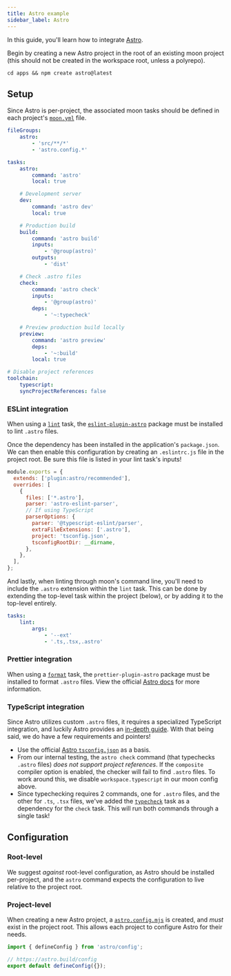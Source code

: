 ```yaml
---
title: Astro example
sidebar_label: Astro
---
```



<HeadingApiLink to="https://github.com/moonrepo/examples/tree/master/apps/astro-app" />

In this guide, you'll learn how to integrate [Astro](https://docs.astro.build).

Begin by creating a new Astro project in the root of an existing moon project (this should not be
created in the workspace root, unless a polyrepo).

```shell
cd apps && npm create astro@latest
```

## Setup

Since Astro is per-project, the associated moon tasks should be defined in each project's
[`moon.yml`](../../config/project) file.

```yaml title="<project>/moon.yml"
fileGroups:
	astro:
		- 'src/**/*'
		- 'astro.config.*'

tasks:
	astro:
		command: 'astro'
		local: true

	# Development server
	dev:
		command: 'astro dev'
		local: true

	# Production build
	build:
		command: 'astro build'
		inputs:
			- '@group(astro)'
		outputs:
			- 'dist'

	# Check .astro files
	check:
		command: 'astro check'
		inputs:
			- '@group(astro)'
		deps:
			- '~:typecheck'

	# Preview production build locally
	preview:
		command: 'astro preview'
		deps:
			- '~:build'
		local: true

# Disable project references
toolchain:
	typescript:
    syncProjectReferences: false
```

### ESLint integration

When using a [`lint`](./eslint) task, the
[`eslint-plugin-astro`](https://ota-meshi.github.io/eslint-plugin-astro/user-guide/) package must be
installed to lint `.astro` files.

<AddDepsTabs dev dep="eslint-plugin-astro" package="<app>" />

Once the dependency has been installed in the application's `package.json`. We can then enable this
configuration by creating an `.eslintrc.js` file in the project root. Be sure this file is listed in
your lint task's inputs!

```js title="<project>/.eslintrc.js"
module.exports = {
  extends: ['plugin:astro/recommended'],
  overrides: [
    {
      files: ['*.astro'],
      parser: 'astro-eslint-parser',
      // If using TypeScript
      parserOptions: {
        parser: '@typescript-eslint/parser',
        extraFileExtensions: ['.astro'],
        project: 'tsconfig.json',
        tsconfigRootDir: __dirname,
      },
    },
  ],
};
```

And lastly, when linting through moon's command line, you'll need to include the `.astro` extension
within the `lint` task. This can be done by extending the top-level task within the project (below),
or by adding it to the top-level entirely.

```yaml title="<project>/moon.yml"
tasks:
	lint:
		args:
			- '--ext'
			- '.ts,.tsx,.astro'
```

### Prettier integration

When using a [`format`](./prettier) task, the `prettier-plugin-astro` package must be installed to
format `.astro` files. View the official
[Astro docs](https://docs.astro.build/en/editor-setup/#prettier) for more information.

<AddDepsTabs dev dep="prettier-plugin-astro" package="<app>" />

### TypeScript integration

Since Astro utilizes custom `.astro` files, it requires a specialized TypeScript integration, and
luckily Astro provides an [in-depth guide](https://docs.astro.build/en/guides/typescript/). With
that being said, we do have a few requirements and pointers!

- Use the official [Astro `tsconfig.json`](https://docs.astro.build/en/guides/typescript/#setup) as
  a basis.
- From our internal testing, the `astro check` command (that typechecks `.astro` files) _does not
  support project references_. If the `composite` compiler option is enabled, the checker will fail
  to find `.astro` files. To work around this, we disable `workspace.typescript` in our moon config
  above.
- Since typechecking requires 2 commands, one for `.astro` files, and the other for `.ts`, `.tsx`
  files, we've added the [`typecheck`](./typescript) task as a dependency for the `check` task. This
  will run both commands through a single task!

## Configuration

### Root-level

We suggest _against_ root-level configuration, as Astro should be installed per-project, and the
`astro` command expects the configuration to live relative to the project root.

### Project-level

When creating a new Astro project, a
[`astro.config.mjs`](https://docs.astro.build/en/reference/configuration-reference/) is created, and
_must_ exist in the project root. This allows each project to configure Astro for their needs.

```js title="<project>/astro.config.mjs"
import { defineConfig } from 'astro/config';

// https://astro.build/config
export default defineConfig({});
```
